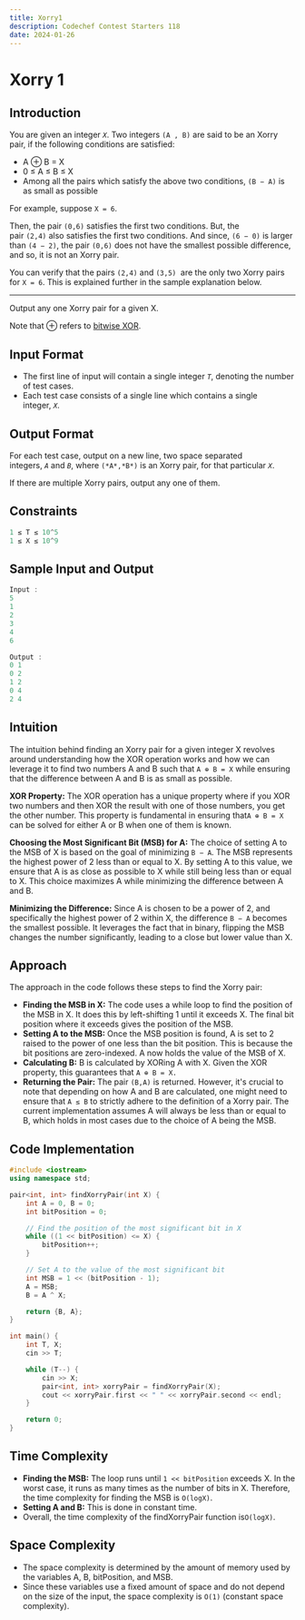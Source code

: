 ```yaml
---
title: Xorry1
description: Codechef Contest Starters 118
date: 2024-01-26
---
```


# Xorry 1

## Introduction

You are given an integer *`X`*. Two integers `(A , B)` are said to be an Xorry pair, if the following conditions are satisfied:

- A ⊕ B = X
- 0 ≤ A ≤ B ≤ X
- Among all the pairs which satisfy the above two conditions, `(B − A)` is as small as possible

For example, suppose `X = 6`.

Then, the pair `(0,6)` satisfies the first two conditions. But, the pair `(2,4)` also satisfies the first two conditions. And since, `(6 − 0)` is larger than `(4 − 2)`, the pair `(0,6)` does not have the smallest possible difference, and so, it is not an Xorry pair.

You can verify that the pairs `(2,4)` and `(3,5)`  are the only two Xorry pairs for `X = 6`. This is explained further in the sample explanation below.

---

Output any one Xorry pair for a given X.

Note that ⊕ refers to [bitwise XOR](https://en.wikipedia.org/wiki/Bitwise_operation#XOR).

## Input Format

- The first line of input will contain a single integer *`T`*, denoting the number of test cases.
- Each test case consists of a single line which contains a single integer, *`X`*.

## Output Format

For each test case, output on a new line, two space separated integers, *`A`* and *`B`*, where `(*A*,*B*)` is an Xorry pair, for that particular *`X`*.

If there are multiple Xorry pairs, output any one of them.

## Constraints

```cpp
1 ≤ T ≤ 10^5
1 ≤ X ≤ 10^9
```

## Sample Input and Output

```cpp
Input :
5
1
2
3
4
6

Output :
0 1
0 2
1 2
0 4
2 4
```

## Intuition

The intuition behind finding an Xorry pair for a given integer X revolves around understanding how the XOR operation works and how we can leverage it to find two numbers A and B such that `A ⊕ B = X` while ensuring that the difference between A and B is as small as possible.

**XOR Property:** The XOR operation has a unique property where if you XOR two numbers and then XOR the result with one of those numbers, you get the other number. This property is fundamental in ensuring that`A ⊕ B = X` can be solved for either A or B when one of them is known.

**Choosing the Most Significant Bit (MSB) for A:** The choice of setting A to the MSB of X is based on the goal of minimizing `B − A`. The MSB represents the highest power of 2 less than or equal to X. By setting A to this value, we ensure that A is as close as possible to X while still being less than or equal to X. This choice maximizes A while minimizing the difference between A and B.

**Minimizing the Difference:** Since A is chosen to be a power of 2, and specifically the highest power of 2 within X, the difference `B − A` becomes the smallest possible. It leverages the fact that in binary, flipping the MSB changes the number significantly, leading to a close but lower value than X.

## Approach

The approach in the code follows these steps to find the Xorry pair:

- **Finding the MSB in X:** The code uses a while loop to find the position of the MSB in X. It does this by left-shifting 1 until it exceeds X. The final bit position where it exceeds gives the position of the MSB.
- **Setting A to the MSB:** Once the MSB position is found, A is set to 2 raised to the power of one less than the bit position. This is because the bit positions are zero-indexed. A now holds the value of the MSB of X.
- **Calculating B:** B is calculated by XORing A with X. Given the XOR property, this guarantees that `A ⊕ B = X.`
- **Returning the Pair:** The pair `(B,A)` is returned. However, it's crucial to note that depending on how A and B are calculated, one might need to ensure that `A ≤ B` to strictly adhere to the definition of a Xorry pair. The current implementation assumes A will always be less than or equal to B, which holds in most cases due to the choice of A being the MSB.

## Code Implementation

```cpp
#include <iostream>
using namespace std;

pair<int, int> findXorryPair(int X) {
    int A = 0, B = 0;
    int bitPosition = 0;

    // Find the position of the most significant bit in X
    while ((1 << bitPosition) <= X) {
        bitPosition++;
    }

    // Set A to the value of the most significant bit
    int MSB = 1 << (bitPosition - 1);
    A = MSB;
    B = A ^ X;

    return {B, A};
}

int main() {
    int T, X;
    cin >> T;

    while (T--) {
        cin >> X;
        pair<int, int> xorryPair = findXorryPair(X);
        cout << xorryPair.first << " " << xorryPair.second << endl;
    }

    return 0;
}
```

## Time Complexity

- **Finding the MSB:** The loop runs until `1 << bitPosition` exceeds X. In the worst case, it runs as many times as the number of bits in X. Therefore, the time complexity for finding the MSB is `O(logX)`.
- **Setting A and B:** This is done in constant time.
- Overall, the time complexity of the findXorryPair function is`O(logX)`.

## Space Complexity

- The space complexity is determined by the amount of memory used by the variables A, B, bitPosition, and MSB.
- Since these variables use a fixed amount of space and do not depend on the size of the input, the space complexity is `O(1)` (constant space complexity).
